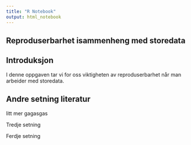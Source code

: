 ```yaml
---
title: "R Notebook"
output: html_notebook
---
```

## Reproduserbarhet isammenheng med storedata
## Introduksjon

I denne oppgaven tar vi for oss viktigheten av reproduserbarhet når man arbeider med storedata. 


## Andre setning literatur

litt mer gagasgas 


Tredje setning

Ferdje setning
